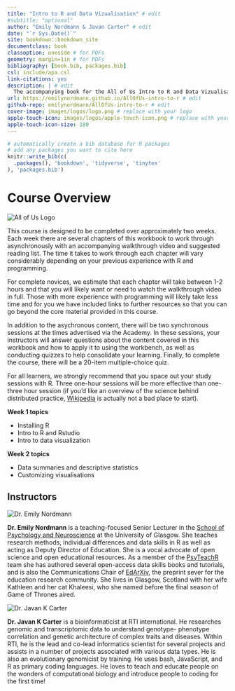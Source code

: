 ```yaml
--- 
title: "Intro to R and Data Vizualisation" # edit
#subtitle: "optional" 
author: "Emily Nordmann & Javan Carter" # edit
date: "`r Sys.Date()`"
site: bookdown::bookdown_site
documentclass: book
classoption: oneside # for PDFs
geometry: margin=1in # for PDFs
bibliography: [book.bib, packages.bib]
csl: include/apa.csl
link-citations: yes
description: | # edit
  The accompanying book for the All of Us Intro to R and Data Vizualisation course.
url: https://emilynordmann.github.io/AllOfUs-intro-to-r # edit
github-repo: emilynordmann/AllOfUs-intro-to-r # edit
cover-image: images/logos/logo.png # replace with your logo
apple-touch-icon: images/logos/apple-touch-icon.png # replace with your logo
apple-touch-icon-size: 180
---
```


```r
# automatically create a bib database for R packages
# add any packages you want to cite here
knitr::write_bib(c(
  .packages(), 'bookdown', 'tidyverse', 'tinytex'
), 'packages.bib')

```

# Course Overview {-}

<div class="small_right"><img src="images/logos/logo.png" 
     alt="All of Us Logo" /></div>

This course is designed to be completed over approximately two weeks. Each week there are several chapters of this workbook to work through asynchronously with an accompanying walkthrough video and suggested reading list. The time it takes to work through each chapter will vary considerably depending on your previous experience with R and programming. 

For complete novices, we estimate that each chapter will take between 1-2 hours and that you will likely want or need to watch the walkthrough video in full. Those with more experience with programming will likely take less time and for you we have included links to further resources so that you can go beyond the core material provided in this course.

In addition to the asychronous content, there will be two synchronous sessions at the times advertised via the Academy. In these sessions, your instructors will answer questions about the content covered in this workbook and how to apply it to using the workbench, as well as conducting quizzes to help consolidate your learning. Finally, to complete the course, there will be a 20-item multiple-choice quiz.

For all learners, we strongly recommend that you space out your study sessions with R. Three one-hour sessions will be more effective than one-three hour session (if you'd like an overview of the science behind distributed practice, [Wikipedia](https://en.wikipedia.org/wiki/Distributed_practice) is actually not a bad place to start).

**Week 1 topics**

* Installing R
* Intro to R and Rstudio
* Intro to data visualization 

**Week 2 topics**

* Data summaries and descriptive statistics
* Customizing visualisations 

     
## Instructors

<div class="small_right"><img src="images/emily.jpeg" 
     alt="Dr. Emily Nordmann" /></div>

**Dr. Emily Nordmann** is a teaching-focused Senior Lecturer in the [School of Psychology and Neuroscience](https://www.gla.ac.uk/schools/psychologyneuroscience/) at the University of Glasgow. She teaches research methods, individual differences and data skills in R as well as acting as Deputy Director of Education. She is a vocal advocate of open science and open educational resources. As a member of the [PsyTeachR](https://psyteachr.github.io/) team she has authored several open-access data skills books and tutorials, and is also the Communications Chair of [EdArXiv](https://edarxiv.org/), the preprint sever for the education research community. She lives in Glasgow, Scotland with her wife Kathleen and her cat Khaleesi, who she named before the final season of Game of Thrones aired. 

<div class="small_right"><img src="images/javan.png" 
     alt="Dr. Javan K Carter" /></div>
     
**Dr. Javan K Carter** is a bioinformaticist at RTI international. He researches genomic and transcriptomic data to understand genotype- phenotype correlation and genetic architecture of complex traits and diseases. Within RTI, he is the lead and co-lead informatics scientist for several projects and assists in a number of projects associated with various data types. He is also an evolutionary genomicist by training. He uses bash, JavaScript, and R as primary coding languages. He loves to teach and educate people on the wonders of computational biology and introduce people to coding for the first time!
     
